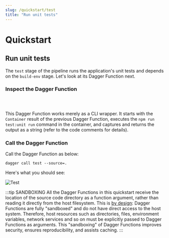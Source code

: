 ```yaml
---
slug: /quickstart/test
title: "Run unit tests"
---
```


# Quickstart

## Run unit tests

The `test` stage of the pipeline runs the application's unit tests and depends on the `build-env` stage. Let's look at its Dagger Function next.

### Inspect the Dagger Function

<Tabs groupId="language">
<TabItem value="Go">

```go file=./snippets/test/go/main.go
```

</TabItem>
<TabItem value="Python">

```python file=./snippets/test/python/__init__.py
```

</TabItem>
<TabItem value="TypeScript">

```typescript file=./snippets/test/typescript/index.ts
```

</TabItem>
</Tabs>

This Dagger Function works merely as a CLI wrapper. It starts with the `Container` result of the previous Dagger Function, executes the `npm run test:unit run` command in the container, and captures and returns the output as a string (refer to the code comments for details).

### Call the Dagger Function

Call the Dagger Function as below:

```shell
dagger call test --source=.
```

Here's what you should see:

![Test](/img/current_docs/quickstart/test.gif)

:::tip SANDBOXING
All the Dagger Functions in this quickstart receive the location of the source code directory as a function argument, rather than reading it directly from the host filesystem. This is [by design](../manual/functions/execution-environment.mdx): Dagger Functions are fully "sandboxed" and do not have direct access to the host system. Therefore, host resources such as directories, files, environment variables, network services and so on must be explicitly passed to Dagger Functions as arguments. This "sandboxing" of Dagger Functions improves security, ensures reproducibility, and assists caching.
:::
